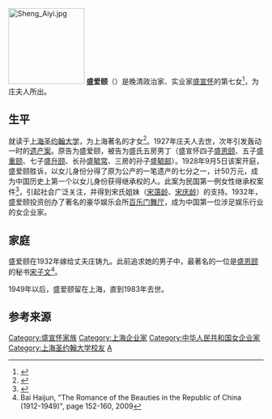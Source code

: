 [[File:Sheng_Aiyi.jpg|150px]]
'''盛爱颐'''（{{bd|1900年||1983年|}}）是晚清政治家、实业家[[盛宣怀|盛宣怀]]的第七女<ref>{{cite web |url=http://forum.home.news.cn/thread/80001684/1.html |title=民国十大才女之二：盛爱颐 |publisher=Forum.home.news.cn |language= |accessdate=2011-11-27 |archive-url=https://web.archive.org/web/20120426002356/http://forum.home.news.cn/thread/80001684/1.html |archive-date=2012-04-26 |dead-url=yes }}</ref>，为庄夫人所出。

==生平==
就读于[[上海圣约翰大学|上海圣约翰大学]]，为上海著名的才女<ref>{{cite web |url=http://www.qikan.com.cn/ArticlePart.aspx?titleid=dowz20090309 |title=存档副本 |accessdate=2011-11-27 |archive-date=2014-03-01 |archive-url=https://web.archive.org/web/20140301112146/http://www.qikan.com.cn/ArticlePart.aspx?titleid=dowz20090309 |dead-url=no }}</ref>。1927年庄夫人去世，次年引发轰动一时的[[盛爱颐争产案|遗产案]]。原告为盛爱颐，被告为盛氏五房男丁（盛宣怀四子[[盛恩颐|盛恩颐]]、五子[[盛重颐|盛重颐]]、七子[[盛升颐|盛升颐]]、长孙[[盛毓常|盛毓常]]、三房的孙子[[盛毓邮|盛毓邮]]）。1928年9月5日该案开庭，盛爱颐胜诉，以女儿身份分得了原为公产的一笔遗产的七分之一，计50万元，成为中国历史上第一个以女儿身份获得继承权的人。此案为民国第一例女性继承权案件<ref>{{cite web |url=http://www.news365.com.cn/wxpd/ds/rw/200902/t20090201_2181370_4.htm |title=存档副本 |accessdate=2011-11-28  |deadurl=yes|archiveurl=https://web.archive.org/web/20120425130730/http://www.news365.com.cn/wxpd/ds/rw/200902/t20090201_2181370_4.htm |archivedate=2012-04-25 }}</ref>，引起社会广泛关注，并得到宋氏姐妹（[[宋蔼龄|宋蔼龄]]、[[宋庆龄|宋庆龄]]）的支持。1932年，盛爱颐投资创办了著名的豪华娱乐会所[[百乐门舞厅|百乐门舞厅]]，成为中国第一位涉足娱乐行业的女企业家。

==家庭==
盛爱颐在1932年嫁给丈夫庄铸九。此前追求她的男子中，最著名的一位是[[盛恩颐|盛恩颐]]的秘书[[宋子文|宋子文]]<ref>Bai Haijun, "The Romance of the Beauties in the Republic of China (1912-1949)", page 152-160, 2009</ref>。

1949年以后，盛爱颐留在上海，直到1983年去世。

== 参考来源 ==
{{reflist}}

{{DEFAULTSORT:S}}
[[Category:盛宣怀家族|Category:盛宣怀家族]]
[[Category:上海企业家|Category:上海企业家]]
[[Category:中华人民共和国女企业家|Category:中华人民共和国女企业家]]
[[Category:上海圣约翰大学校友|Category:上海圣约翰大学校友]]
[[Category:盛姓|A]]